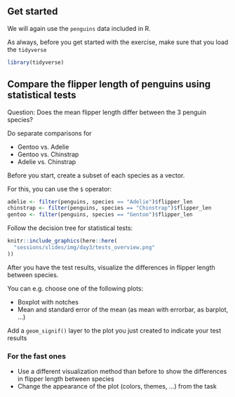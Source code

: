 ## Get started

We will again use the `penguins` data included in R.

As always, before you get started with the exercise, make sure that you load the `tidyverse`

```r
library(tidyverse)
```

## Compare the flipper length of penguins using statistical tests

Question: Does the mean flipper length differ between the 3 penguin species?

Do separate comparisons for

- Gentoo vs. Adelie
- Gentoo vs. Chinstrap
- Adelie vs. Chinstrap

Before you start, create a subset of each species as a vector.

For this, you can use the `$` operator:

```r
adelie <- filter(penguins, species == "Adelie")$flipper_len
chinstrap <- filter(penguins, species == "Chinstrap")$flipper_len
gentoo <- filter(penguins, species == "Gentoo")$flipper_len
```

Follow the decision tree for statistical tests:

```r
knitr::include_graphics(here::here(
  "sessions/slides/img/day3/tests_overview.png"
))
```

After you have the test results, visualize the differences in flipper length between species.

You can e.g. choose one of the following plots:

- Boxplot with notches
- Mean and standard error of the mean (as mean with errorbar, as barplot, ...)

Add a `geom_signif()` layer to the plot you just created to indicate your test results

### For the fast ones

- Use a different visualization method than before to show the differences in flipper length between species
- Change the appearance of the plot (colors, themes, ...) from the task